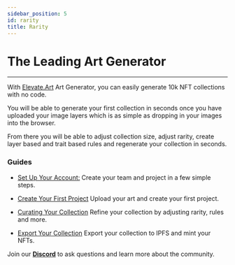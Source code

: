 ```yaml
---
sidebar_position: 5
id: rarity
title: Rarity
---
```


# The Leading Art Generator

---

With [Elevate.Art](http://Elevate.Art) Art Generator, you can easily generate 10k NFT collections with no code. 

You will be able to generate your first collection in seconds once you have uploaded your image layers which is as simple as dropping in your images into the browser.

From there you will be able to adjust collection size, adjust rarity, create layer based and trait based rules and regenerate your collection in seconds. 

### Guides

- [Set Up Your Account:](../docs/account-setup) Create your team and project in a few simple steps.

- [Create Your First Project](../docs/generator/upload-art) Upload your art and create your first project.

- [Curating Your Collection](../docs/generator/curate) Refine your collection by adjusting rarity, rules and more.

- [Export Your Collection](../docs/generator/export-art) Export your collection to IPFS and mint your NFTs.

Join our [**Discord**](https://discord.gg/) to ask questions and learn more about the community.
